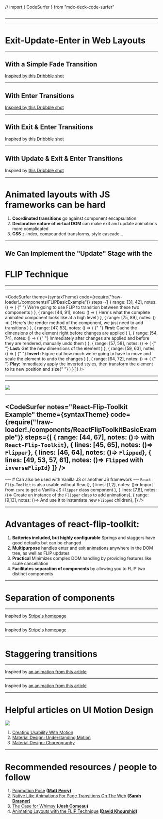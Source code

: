 
// import { CodeSurfer } from "mdx-deck-code-surfer"




<Head>
  <title>Layout Animations</title>
</Head>

## <TitleSlide />

---

<Translator
  firstMsg="This talk is going to change the way you do front end development, and, quite possibly, your life"
  secondMsg="If you're interested in UI animation, you will, I hope, find this talk to be at least mildly informative (but I won't be offended if not)"
/>

---

# Exit-Update-Enter in Web Layouts

---

## With a Simple Fade Transition


<FirstAidKitExample type="fade" />

<Inspiration>
  <a href="https://dribbble.com/shots/3768507--First-Aid-Kit">
    Inspired by this Dribbble shot
  </a>
</Inspiration>

---

## With Enter Transitions


<FirstAidKitExample type="enter" />

<Inspiration>
  <a href="https://dribbble.com/shots/3768507--First-Aid-Kit">
    Inspired by this Dribbble shot
  </a>
</Inspiration>

---

## With Exit & Enter Transitions


<FirstAidKitExample type="exit" />

<Inspiration>
  Inspired by
  <a href="https://dribbble.com/shots/3768507--First-Aid-Kit">
    this Dribbble shot
  </a>
</Inspiration>

---

## With Update & Exit & Enter Transitions


<FirstAidKitExample />

<Inspiration>
  Inspired by
  <a href="https://dribbble.com/shots/3768507--First-Aid-Kit">
    this Dribbble shot
  </a>
</Inspiration>

---

# Animated layouts with JS frameworks can be hard

<div className="big-list" />

1. **Coordinated transitions** go against component encapsulation
2. **Declarative nature of virtual DOM** can make exit and update animations more complicated
3. **CSS** z-index, compounded transforms, style cascade...

---

## We Can Implement the "Update" Stage with the

# FLIP Technique

---

<FLIPBasicExample noAnimation />

---

<CodeSurfer
  theme={syntaxTheme}
  code={require("!raw-loader!./components/FLIPBasicExample")}
  steps={[
    {
      range: [31, 42],
      notes: () => (
        <span>
          {" "}
          We're going to use FLIP to transition between these two components
        </span>
      )
    },
    {
      range: [44, 91],
      notes: () => (
        <span>
          Here's what the complete animated component looks like at a high level
        </span>
      )
    },
    {
      range: [75, 89],
      notes: () => (
        <span>
          Here's the render method of the component, we just need to add
          transitions
        </span>
      )
    },
    {
      range: [47, 53],
      notes: () => (
        <span>
          {" "}
          <b>First:</b> Cache the dimensions of the element right before changes
          are applied
        </span>
      )
    },
    {
      range: [54, 74],
      notes: () => (
        <span>
          {" "}
          Immediately after changes are applied and before they are rendered,
          manually undo them
        </span>
      )
    },
    {
      range: [57, 58],
      notes: () => (
        <span>
          {" "}
          <b>Last:</b> Get the new dimensions of the element
        </span>
      )
    },
    {
      range: [59, 63],
      notes: () => (
        <span>
          {" "}
          <b>Invert:</b> Figure out how much we're going to have to move and scale
          the element to undo the changes
        </span>
      )
    },
    {
      range: [64, 72],
      notes: () => (
        <span>
          {" "}
          <b>Play:</b> Immediately apply the inverted styles, then transform the
          element to its new position and size{" "}
        </span>
      )
    }
  ]}
/>

---

<FLIPBasicExample />

---

<a href="https://github.com/aholachek/react-flip-toolkit">
  <img
    style={{ width: "700px", margin: "6rem auto 0 auto" }}
    src={require("file-loader!./assets/rft-logo.gif")}
  />
</a>

---

<CodeSurfer
  notes="React-Flip-Toolkit Example"
  theme={syntaxTheme}
  code={require("!raw-loader!./components/ReactFlipToolkitBasicExample")}
  steps={[
    { range: [44, 67], notes: ()=> <span>with <code>React-Flip-Toolkit</code></span>},
    { lines: [45, 65], notes: ()=> <span><code>Flipper</code></span>},
    { lines: [46, 64], notes: ()=> <span><code>Flipped</code></span>},
    { lines: [49, 53,  57, 61], notes: ()=> <span> <code>Flipped</code> with <code>inverseFlipId</code></span>}
  ]}
/>
---
<ReactFlipToolkitBasicExample />
---
# Can also be used with Vanilla JS or another JS framework
---
<CodeSurfer
  notes="React-Flip-Toolkit Example"
  theme={syntaxTheme}
  code={require("!raw-loader!./components/ReactFlipToolkitVanillaExample")}
  steps={[
    { range: [1, 26], notes: ()=> <span><code>React-Flip-Toolkit</code> is also usable without React</span>},
    { lines: [1,2], notes: ()=> <span>Import from <code>core</code> to get a Vanilla JS <code>Flipper</code> class component </span>},
    { lines: [7,8], notes: ()=> <span>Create an instance of the <code>Flipper</code> class to add animations</span>},
    { range: [9,13], notes: ()=> <span>And use it to instantiate new <code>Flipped</code> children</span>},
]}
/>

---

# Advantages of react-flip-toolkit:

<div className="big-list" />

1. **Batteries included, but highly configurable** Springs and staggers have good defaults but can be changed
2. **Multipurpose** handles enter and exit animations anywhere in the DOM tree, as well as FLIP updates
3. **Practical** Minimizes complex DOM handling by providing features like scale cancellation
4. **Facilitates separation of components** by allowing you to FLIP two distinct components

---

# Separation of components

---

<StripeMenu noAnimation />

<Inspiration>
  Inspired by
  <a href="https://stripe.com/">Stripe's homepage</a>
</Inspiration>

---

<StripeMenu />

<Inspiration>
  Inspired by
  <a href="https://stripe.com/">Stripe's homepage</a>
</Inspiration>

---

# Staggering transitions

---

<AnimatedListNoAnimation />

<Inspiration dark>
  Inspired by
  <a href="https://uxplanet.org/animation-in-ui-design-from-concept-to-reality-85c49907b19d">
    an animation from this article
  </a>
</Inspiration>

---

<AnimatedList />

<Inspiration dark>
  Inspired by
  <a href="https://uxplanet.org/animation-in-ui-design-from-concept-to-reality-85c49907b19d">
    an animation from this article
  </a>
</Inspiration>

---

# Helpful articles on UI Motion Design

<a href="https://medium.com/ux-in-motion/creating-usability-with-motion-the-ux-in-motion-manifesto-a87a4584ddc">
  <img
    style={{ width: "1000px", margin: "2rem auto 0 auto" }}
    src={require("file-loader!./assets/12.gif")}
  />
</a>

<div className="small-list" />

1. [Creating Usability With Motion](https://medium.com/ux-in-motion/creating-usability-with-motion-the-ux-in-motion-manifesto-a87a4584ddc)
2. [Material Design: Understanding Motion](https://material.io/design/motion/)
3. [Material Design: Choreography](https://material.io/design/motion/choreography.html)

---

# Recommended resources / people to follow

<div className="big-list" />

1. [Popmotion Pose](https://popmotion.io/pose/) **([Matt Perry](https://twitter.com/popmotionjs))**
2. [Native Like Animations For Page Transitions On The Web](https://css-tricks.com/native-like-animations-for-page-transitions-on-the-web/) **([Sarah Drasner](https://twitter.com/sarah_edo))**
3. [The Case for Whimsy](https://github.com/joshwcomeau/react-europe-talk-2018#the-case-for-whimsy) **([Josh Comeau](https://twitter.com/joshwcomeau))**
4. [Animating Layouts with the FLIP Technique](https://css-tricks.com/animating-layouts-with-the-flip-technique/) **([David Khourshid](https://twitter.com/davidkpiano))**
